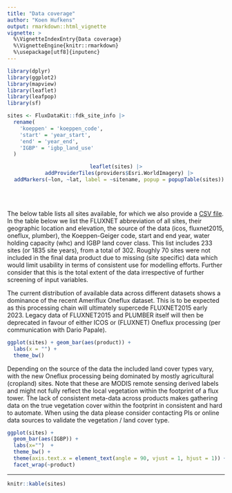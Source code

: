 ```yaml
---
title: "Data coverage"
author: "Koen Hufkens"
output: rmarkdown::html_vignette
vignette: >
  %\VignetteIndexEntry{Data coverage}
  %\VignetteEngine{knitr::rmarkdown}
  %\usepackage[utf8]{inputenc}
---
```


```r
library(dplyr)
library(ggplot2)
library(mapview)
library(leaflet)
library(leafpop)
library(sf)

sites <- FluxDataKit::fdk_site_info |>
  rename(
    'koeppen' = 'koeppen_code',
    'start' = 'year_start',
    'end' = 'year_end',
    'IGBP' = 'igbp_land_use'
  )
```

<center>
```r
leaflet(sites) |>
  addProviderTiles(providers$Esri.WorldImagery) |>
  addMarkers(~lon, ~lat, label = ~sitename, popup = popupTable(sites))
```
</center>
<br><br>

The below table lists all sites available, for which we also provide a [CSV file](https://github.com/geco-bern/flux_data_kit/raw/main/data/flux_data_kit_site-info.csv). In the table below we list the FLUXNET abbreviation of all sites, their geographic location and elevation, the source of the data (icos, fluxnet2015, oneflux, plumber), the Koeppen-Geiger code, start and end year, water holding capacity (whc) and IGBP land cover class. This list includes 233 sites (or 1835 site years), from a total of 302. Roughly 70 sites were not included in the final data product due to missing (site specific) data which would limit usability in terms of consistent use for modelling efforts. Further consider that this is the total extent of the data irrespective of further screening of input variables.

The current distribution of available data across different datasets shows a dominance of the recent Ameriflux Oneflux dataset. This is to be expected as this processing chain will ultimately supercede FLUXNET2015 early 2023. Legacy data of FLUXNET2015 and PLUMBER itself will then be deprecated in favour of either ICOS or (FLUXNET) Oneflux processing (per communication with Dario Papale). 

```r
ggplot(sites) + geom_bar(aes(product)) +
  labs(x = "") +
  theme_bw()
```

Depending on the source of the data the included land cover types vary, with the new Oneflux processing being dominated by mostly agricultural (cropland) sites. Note that these are MODIS remote sensing derived labels and might not fully reflect the local vegetation within the footprint of a flux tower. The lack of consistent meta-data across products makes gathering data on the true vegetation cover within the footprint in consistent and hard to automate. When using the data please consider contacting PIs or online data sources to validate the vegetation / land cover type.

```r
ggplot(sites) +
  geom_bar(aes(IGBP)) +
  labs(x="")  +
  theme_bw() +
  theme(axis.text.x = element_text(angle = 90, vjust = 1, hjust = 1)) +
  facet_wrap(~product)
```

---

```r
knitr::kable(sites)
```
